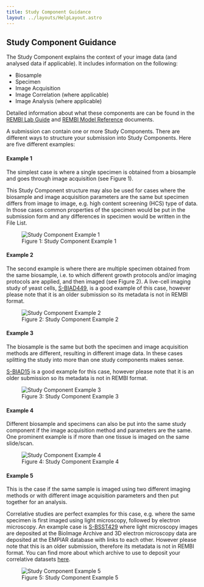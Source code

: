 ```yaml
---
title: Study Component Guidance
layout: ../layouts/HelpLayout.astro
---
```


Study Component Guidance
---------------------------------------

The Study Component explains the context of your image data (and analysed data if applicable). It includes information on the following: 

* Biosample
* Specimen
* Image Acquisition
* Image Correlation (where applicable)
* Image Analysis (where applicable)

Detailed information about what these components are can be found in the [REMBI Lab Guide](/bioimage-archive/rembi-help-lab) and [REMBI Model Reference](/bioimage-archive/rembi-model-reference) documents. 

A submission can contain one or more Study Components. There are different ways to structure your submission into Study Components. Here are five different examples:

#### Example 1

The simplest case is where a single specimen is obtained from a biosample and goes through image acquisition (see Figure 1).  

This Study Component structure may also be used for cases where the biosample and image acquisition parameters are the same but specimen differs from image to image, e.g. high content screening (HCS) type of data. In those cases common properties of the specimen would be put in the submission form and any differences in specimen would be written in the File List.

<figure class="left margin-bottom-large" style="width: 300px">
<img src={study_component_ex1.src} alt="Study Component Example 1"/>
<figcaption class="figure-caption">Figure 1: Study Component Example 1</figcaption>
</figure>

#### Example 2

The second example is where there are multiple specimen obtained from the same biosample, i.e. to which different growth protocols and/or imaging protocols are applied, and then imaged (see Figure 2). A live-cell imaging study of yeast cells, [S-BIAD449](https://www.ebi.ac.uk/biostudies/BioImages/studies/S-BIAD449), is a good example of this case, however please note that it is an older submission so its metadata is not in REMBI format.

<figure class="left margin-bottom-large margin-top-large" style="width: 450px">
<img src={study_component_ex2.src} alt="Study Component Example 2"/>
<figcaption class="figure-caption">Figure 2: Study Component Example 2</figcaption>
</figure>

#### Example 3

The biosample is the same but both the specimen and image acquisition methods are different, resulting in different image data. In these cases splitting the study into more than one study components makes sense. 

[S-BIAD15](https://www.ebi.ac.uk/biostudies/BioImages/studies/S-BIAD15) is a good example for this case, however please note that it is an older submission so its metadata is not in REMBI format.

<figure class="left margin-bottom-large margin-top-large" style="width: 600px">
<img src={study_component_ex3.src} alt="Study Component Example 3"/>
<figcaption class="figure-caption">Figure 3: Study Component Example 3</figcaption>
</figure>

#### Example 4

Different biosample and specimens can also be put into the same study component if the image acquisition method and parameters are the same. One prominent example is if more than one tissue is imaged on the same slide/scan.

<figure class="left margin-bottom-large margin-top-large" style="width: 350px">
<img src={study_component_ex4.src} alt="Study Component Example 4"/>
<figcaption class="figure-caption">Figure 4: Study Component Example 4</figcaption>
</figure>

#### Example 5

This is the case if the same sample is imaged using two different imaging methods or with different image acquisition parameters and then put together for an analysis. 

Correlative studies are perfect examples for this case, e.g. where the same specimen is first imaged using light microscopy, followed by electron microscopy. An example case is [S-BSST429](https://www.ebi.ac.uk/biostudies/bioimages/studies/S-BSST429) where light microscopy images are deposited at the BioImage Archive and 3D electron microscopy data are deposited at the EMPIAR database with links to each other. However please note that this is an older submission, therefore its metadata is not in REMBI format.
You can find more about which archive to use to deposit your correlative datasets [here](/bioimage-archive/helpimagesatebi).

<figure class="left margin-bottom-large margin-top-large" style="width: 350px">
<img src={study_component_ex5.src} alt="Study Component Example 5"/>
<figcaption class="figure-caption">Figure 5: Study Component Example 5</figcaption>
</figure>

